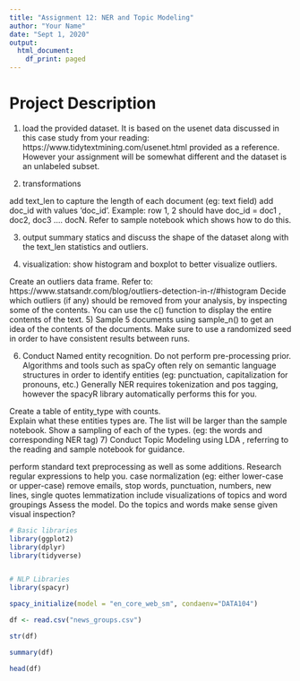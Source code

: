 ```yaml
---
title: "Assignment 12: NER and Topic Modeling"
author: "Your Name"
date: "Sept 1, 2020"
output:
  html_document:
    df_print: paged
---
```

# Project Description

1) load the provided dataset.  It is based on the usenet data discussed in this case study from your reading: https://www.tidytextmining.com/usenet.html provided as a reference.  However your assignment will be somewhat different  and the dataset is an unlabeled subset.

2) transformations

 add text_len to capture the length of each document (eg: text field)
 add doc_id with values 'doc_id'<row id>. Example: row 1, 2 should have doc_id = doc1 , doc2, doc3 ....  docN.
Refer to sample notebook which shows how to do this.

3) output summary statics and discuss the shape of the dataset along with the text_len statistics and outliers.

4) visualization: show histogram and boxplot to better visualize outliers.  

Create an outliers data frame. Refer to: https://www.statsandr.com/blog/outliers-detection-in-r/#histogram
Decide which outliers (if any) should be removed from your analysis, by inspecting some of the contents.  You can use the c() function to display the entire contents of the text.
5) Sample 5 documents using sample_n() to get an idea of the contents of the documents.  Make sure to use a randomized seed in order to have consistent results between runs.

6) Conduct Named entity recognition.  Do not perform pre-processing prior. Algorithms and tools such as spaCy often rely on semantic language structures in order to identify entities (eg: punctuation, capitalization for pronouns, etc.) Generally NER requires tokenization and pos tagging, however the spacyR library automatically performs this for you.

Create a table of entity_type with counts.  
Explain what these entities types are.  The list will be larger than the sample notebook.
Show a sampling of each of the types. (eg: the words and corresponding NER tag)
7)  Conduct Topic Modeling using LDA , referring to the reading and sample notebook for guidance.

perform standard text preprocessing as well as some additions. Research regular expressions to help you.
case normalization (eg: either lower-case or upper-case)
 remove emails, stop words, punctuation, numbers,  new lines, single quotes
lemmatization
include visualizations of topics and word groupings
Assess the model. 
Do the topics and words make sense given visual inspection?

```r
# Basic libraries
library(ggplot2)
library(dplyr)
library(tidyverse)


# NLP Libraries
library(spacyr)
```


```r
spacy_initialize(model = "en_core_web_sm", condaenv="DATA104")
```


```r
df <- read.csv("news_groups.csv")
```


```r
str(df)
```

```r
summary(df)
```


```r
head(df)
```

